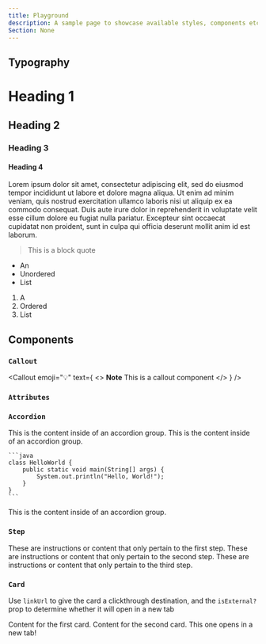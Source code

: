 ```yaml
---
title: Playground
description: A sample page to showcase available styles, components etc.
Section: None
---
```


## Typography

# Heading 1

## Heading 2

### Heading 3

#### Heading 4

Lorem ipsum dolor sit amet, consectetur adipiscing elit, sed do eiusmod tempor incididunt ut labore et dolore magna aliqua. Ut enim ad minim veniam, quis nostrud exercitation ullamco laboris nisi ut aliquip ex ea commodo consequat. Duis aute irure dolor in reprehenderit in voluptate velit esse cillum dolore eu fugiat nulla pariatur. Excepteur sint occaecat cupidatat non proident, sunt in culpa qui officia deserunt mollit anim id est laborum.

> This is a block quote

- An
- Unordered
- List

1. A
2. Ordered
3. List

## Components

### `Callout`

<Callout
  emoji="💡"
  text={
    <>
      <strong>Note</strong> This is a callout component
    </>
  }
/>

### `Attributes`

<Attributes>
  <Attribute
    name="Attribute"
    type="string"
    description="This is an `Attribute` tag inside of an `Atributes` group."
  />
</Attributes>

### `Accordion`

<AccordionGroup>
  <Accordion title="The first accordion item" description="They can also have little descriptions ✨">
    This is the content inside of an accordion group.
  </Accordion>
  <Accordion title="The second accordion item">
    This is the content inside of an accordion group.

    ```java
    class HelloWorld {
        public static void main(String[] args) {
            System.out.println("Hello, World!");
        }
    }
    ```

  </Accordion>
  <Accordion title="The third accordion item">
    This is the content inside of an accordion group.
  </Accordion>
</AccordionGroup>

### `Step`

<Steps>
  <Step title="First Step">
    These are instructions or content that only pertain to the first step.
  </Step>
  <Step title="Second Step">
    These are instructions or content that only pertain to the second step.
  </Step>
  <Step title="Third Step">
    These are instructions or content that only pertain to the third step.
  </Step>
</Steps>

### `Card`

Use `linkUrl` to give the card a clickthrough destination, and the `isExternal?` prop to determine whether it will open in a new tab

<CardGroup>
  <Card title="First card" emoji="✨" linkUrl="/something">
    Content for the first card.
  </Card>
  <Card title="Second card" linkUrl="https://knock.app" isExternal={true}>
    Content for the second card. This one opens in a new tab!
  </Card>
</CardGroup>
